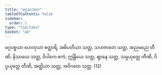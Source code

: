 ```yaml
---
title: "မဂ္ဂသဘာဂ"
tableOfContents: false
sidebar:
  order: 1
type: "tipitaka"
basket: "ab"
---
```



<DynamicBreadcrumb />

<Division number="365">

<Paragraph number="1114">
မဂ္ဂပစ္စယာ ဟေတုယာ စတ္တာရိ, အဓိပတိယာ သတ္တ, သဟဇာတေ သတ္တ, အညမညေ တီဏိ, နိဿယေ သတ္တ, ဝိပါကေ ဧကံ, ဣန္ဒြိယေ သတ္တ, ဈာနေ သတ္တ, သမ္ပယုတ္တေ တီဏိ, ဝိပ္ပယုတ္တေ တီဏိ, အတ္ထိယာ သတ္တ, အဝိဂတေ သတ္တ. (12)
</Paragraph>
</Division>